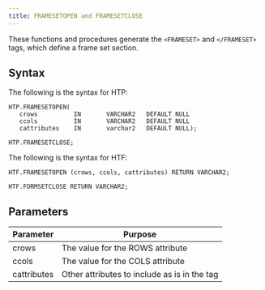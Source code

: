 ```yaml
---
title: FRAMESETOPEN and FRAMESETCLOSE
---
```


These functions and procedures generate the `<FRAMESET>` and `</FRAMESET>` tags, which define a frame set section.

## Syntax

The following is the syntax for HTP:

```
HTP.FRAMESETOPEN(
   crows          IN       VARCHAR2   DEFAULT NULL
   ccols          IN       VARCHAR2   DEFAULT NULL
   cattributes    IN       varchar2   DEFAULT NULL);

HTP.FRAMESETCLOSE;
```

The following is the syntax for HTF:

```
HTF.FRAMESETOPEN (crows, ccols, cattributes) RETURN VARCHAR2;

HTF.FORMSETCLOSE RETURN VARCHAR2;
```

## Parameters

| Parameter | Purpose  |
| --------- | -------- |
| crows | The value for the ROWS attribute |
| ccols | The value for the COLS attribute |
| cattributes | Other attributes to include as is in the tag |
